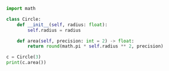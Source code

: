 
``` python
import math

class Circle:
    def __init__(self, radius: float):
        self.radius = radius

    def area(self, precision: int = 2) -> float:
        return round(math.pi * self.radius ** 2, precision)

c = Circle(3)
print(c.area())
```